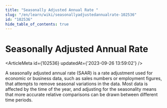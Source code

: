 ```yaml
---
title: "Seasonally Adjusted Annual Rate "
slug: "/en/learn/wiki/seasonallyadjustedannualrate-102536"
id: "102536"
hide_table_of_contents: true
---
```



# Seasonally Adjusted Annual Rate 

<ArticleMeta id={102536} updatedAt={'2023-09-26 13:59:02'} />
<div className='border-solid border-b border-t-0 my-4 border-[var(--ifm-color-gray-300)]' />

A seasonally adjusted annual rate (SAAR) is a rate adjustment used for economic or business data, such as sales numbers or employment figures, that attempts to remove seasonal variations in the data. Most data is affected by the time of the year, and adjusting for the seasonality means that more accurate relative comparisons can be drawn between different time periods.
